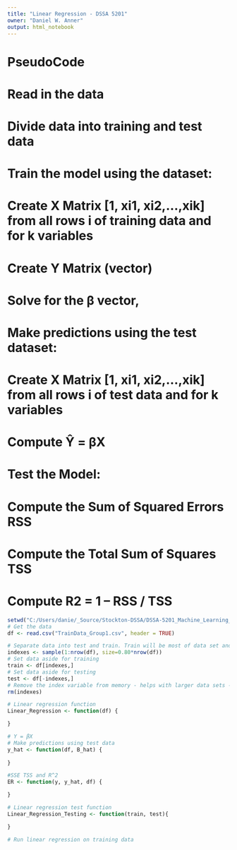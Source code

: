 ```yaml
---
title: "Linear Regression - DSSA 5201"
owner: "Daniel W. Anner"
output: html_notebook
---
```


# PseudoCode
# Read in the data
# Divide data into training and test data
# Train the model using the dataset:
#  Create X Matrix [1, xi1, xi2,...,xik] from all rows i of training data and for k variables
#  Create Y Matrix (vector)
# Solve for the β vector, 
# Make predictions using the test dataset:
#  Create X Matrix [1, xi1, xi2,...,xik] from all rows i of test data and for k variables
#  Compute Ŷ = βX
# Test the Model:
#  Compute the Sum of Squared Errors RSS 
#  Compute the Total Sum of Squares TSS 
#  Compute R2 = 1 – RSS / TSS 

```r
setwd("C:/Users/danie/_Source/Stockton-DSSA/DSSA-5201_Machine_Learning_Fundamentals/LinearRegression")
# Get the data
df <- read.csv("TrainData_Group1.csv", header = TRUE)
```

```r
# Separate data into test and train. Train will be most of data set and test will be the remaining
indexes <- sample(1:nrow(df), size=0.80*nrow(df)) 
# Set data aside for training
train <- df[indexes,]
# Set data aside for testing
test <- df[-indexes,]
# Remove the index variable from memory - helps with larger data sets - no need to retain in memory data we do not need
rm(indexes)
```

```r
# Linear regression function
Linear_Regression <- function(df) {

}
```

```r
# Y = βX
# Make predictions using test data
y_hat <- function(df, B_hat) {
   
}
```

```r
#SSE TSS and R^2
ER <- function(y, y_hat, df) {

}
```

```r
# Linear regression test function
Linear_Regression_Testing <- function(train, test){

}
```

```r
# Run linear regression on training data 

```

